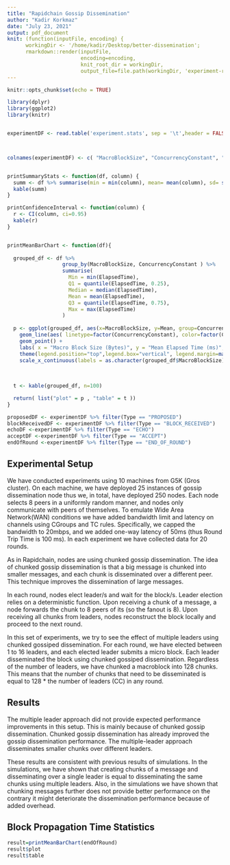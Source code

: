 ```yaml
---
title: "Rapidchain Gossip Dissemination"
author: "Kadir Korkmaz"
date: "July 23, 2021"
output: pdf_document
knit: (function(inputFile, encoding) { 
      workingDir <- '/home/kadir/Desktop/better-dissemination';
      rmarkdown::render(inputFile,
                        encoding=encoding,
                        knit_root_dir = workingDir,
                        output_file=file.path(workingDir, 'experiment-report.pdf')) })
---
```


```r
knitr::opts_chunk$set(echo = TRUE)
```

```r
library(dplyr)
library(ggplot2)
library(knitr)


experimentDF <- read.table('experiment.stats', sep = '\t',header = FALSE)



colnames(experimentDF) <- c( "MacroBlockSize", "ConcurrencyConstant", "ChunkSize",  "NodeID","Round","Type","ElapsedTime")


printSummaryStats <- function(df, column) {
  summ <- df %>% summarise(min = min(column), mean= mean(column), sd= sd(column), max = max(column))
  kable(summ)
}

printConfidenceInterval <- function(column) {
  r <- CI(column, ci=0.95)
  kable(r)
}


printMeanBarChart <- function(df){
    
  grouped_df <- df %>% 
                  group_by(MacroBlockSize, ConcurrencyConstant ) %>%
                  summarise(
                    Min = min(ElapsedTime),
                    Q1 = quantile(ElapsedTime, 0.25),
                    Median = median(ElapsedTime),
                    Mean = mean(ElapsedTime),
                    Q3 = quantile(ElapsedTime, 0.75),
                    Max = max(ElapsedTime)
                  )
  
  p <- ggplot(grouped_df, aes(x=MacroBlockSize, y=Mean, group=ConcurrencyConstant, color=factor(ConcurrencyConstant))) +
    geom_line(aes( linetype=factor(ConcurrencyConstant), color=factor(ConcurrencyConstant) ))+
    geom_point() +
    labs( x = "Macro Block Size (Bytes)", y = "Mean Elapsed Time (ms)", color = "CC", linetype="CC" )+
    theme(legend.position="top",legend.box="vertical", legend.margin=margin())+
    scale_x_continuous(labels = as.character(grouped_df$MacroBlockSize), breaks = grouped_df$MacroBlockSize)
  
  
  
  t <- kable(grouped_df, n=100)

  return( list("plot" = p , "table" = t ))
}

```


```r
proposedDF <- experimentDF %>% filter(Type == "PROPOSED")
blockReceivedDF <- experimentDF %>% filter(Type == "BLOCK_RECEIVED")
echoDF <-experimentDF %>% filter(Type == "ECHO")
acceptDF <-experimentDF %>% filter(Type == "ACCEPT")
endOfRound <-experimentDF %>% filter(Type == "END_OF_ROUND")

```

\newpage
## Experimental Setup

We have conducted experiments using 10 machines from G5K (Gros cluster). On each machine, we have deployed 25 instances of gossip dissemination node thus we, in total, have deployed 250 nodes. Each node selects 8 peers in a uniformly random manner, and nodes only communicate with peers of themselves. To emulate Wide Area Network(WAN) conditions we have added bandwidth limit and latency on channels using CGroups and TC rules. Specifically, we capped the bandwidth to 20mbps, and we added one-way latency of 50ms (thus Round Trip Time is 100 ms). In each experiment we have collected data for 20 rounds.

As in Rapidchain, nodes are using chunked gossip dissemination. The idea of chunked gossip dissemination is that a big message is chunked into smaller messages, and each chunk is disseminated over a different peer. This technique improves the dissemination of large messages.

In each round, nodes elect leader/s and wait for the block/s. Leader election relies on a deterministic function. Upon receiving a chunk of a message, a node forwards the chunk to 8 peers of its (so the fanout is 8). Upon receiving all chunks from leaders, nodes reconstruct the block locally and proceed to the next round.


In this set of experiments, we try to see the effect of multiple leaders using chunked gossiped dissemination. For each round, we have elected between 1 to 16 leaders, and each elected leader submits a micro block. Each leader disseminated the block using chunked gossiped dissemination. Regardless of the number of leaders, we have chunked a macroblock into 128 chunks. This means that the number of chunks that need to be disseminated is equal to 128 * the number of leaders (CC) in any round.



## Results

The multiple leader approach did not provide expected performance improvements in this setup. This is mainly because of chunked gossip dissemination. Chunked gossip dissemination has already improved the gossip dissemination performance. The multiple-leader approach disseminates smaller chunks over different leaders. 

These results are consistent with previous results of simulations. In the simulations, we have shown that creating chunks of a message and disseminating over a single leader is equal to disseminating the same chunks using multiple leaders. Also, in the simulations we have shown that chunking messages further does not provide better performance on the contrary it might deteriorate the dissemination performance because of added overhead.


\newpage
## Block Propagation Time Statistics

```r

result=printMeanBarChart(endOfRound)
result$plot
result$table
```
